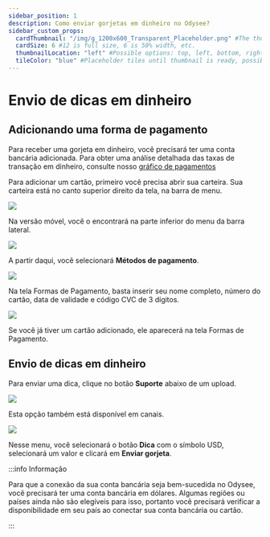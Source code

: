 ```yaml
---
sidebar_position: 1
description: Como enviar gorjetas em dinheiro no Odysee?
sidebar_custom_props:
  cardThumbnail: "/img/g_1200x600_Transparent_Placeholder.png" #The thumbnail on the category card.
  cardSize: 6 #12 is full size, 6 is 50% width, etc.
  thumbnailLocation: "left" #Possible options: top, left, bottom, right, none
  tileColor: "blue" #Placeholder tiles until thumbnail is ready, possible options: blue, cream, darkpurple, lightpurple, mauve, orange, pink, none
---
```


# Envio de dicas em dinheiro

## Adicionando uma forma de pagamento

Para receber uma gorjeta em dinheiro, você precisará ter uma conta bancária adicionada. Para obter uma análise detalhada das taxas de transação em dinheiro, consulte nosso [gráfico de pagamentos](https://help.odysee.tv/pt/payments-chart/)

Para adicionar um cartão, primeiro você precisa abrir sua carteira. Sua carteira está no canto superior direito da tela, na barra de menu.

![](/img/en/category-basics17.png)

Na versão móvel, você o encontrará na parte inferior do menu da barra lateral.

![](/img/en/category-basics18.png)

A partir daqui, você selecionará **Métodos de pagamento**.

![](/img/en/category-basics23.png)

Na tela Formas de Pagamento, basta inserir seu nome completo, número do cartão, data de validade e código CVC de 3 dígitos.

![](/img/en/category-basics24.png)

Se você já tiver um cartão adicionado, ele aparecerá na tela Formas de Pagamento.

## Envio de dicas em dinheiro

Para enviar uma dica, clique no botão **Suporte** abaixo de um upload.

![](/img/en/category-monetization6.png)

Esta opção também está disponível em canais.

![](/img/en/category-monetization7.png)

Nesse menu, você selecionará o botão **Dica** com o símbolo USD, selecionará um valor e clicará em **Enviar gorjeta**.

:::info Informação

Para que a conexão da sua conta bancária seja bem-sucedida no Odysee, você precisará ter uma conta bancária em dólares. Algumas regiões ou países ainda não são elegíveis para isso, portanto você precisará verificar a disponibilidade em seu país ao conectar sua conta bancária ou cartão.

:::

